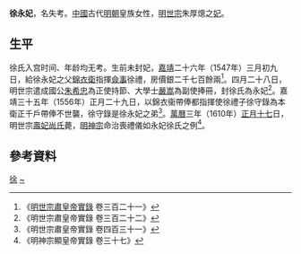{{東亞女性歷史人物
|名稱 =永妃徐氏
|身份 =明朝妃嫔
|位號=宫御→妃
|徽號=永
|逝世年=
|墳墓=北京金山
|夫=[[嘉靖帝|嘉靖帝]]
}}
'''徐永妃'''，名失考。[[中國|中國]]古代[[明朝|明朝]]皇族女性，[[明世宗|明世宗]]朱厚熜之[[妃|妃]]。

==生平==
徐氏入宫时间、年龄均无考。生前未封妃，[[嘉靖|嘉靖]]二十六年（1547年）三月初九日，給徐永妃之父[[錦衣衛|錦衣衛]]指揮[[僉事|僉事]]徐禮，房價銀二千七百餘兩<ref>《[[明實錄|明世宗肅皇帝實錄]] 卷三百二十一》</ref>。四月二十八日，明世宗遣成國公[[朱希忠|朱希忠]]為正使持節、大學士[[嚴嵩|嚴嵩]]為副使捧冊，封徐氏為永妃<ref>《明世宗肅皇帝實錄 卷三百二十二》</ref>。嘉靖三十五年（1556年）正月二十九日，以錦衣衞帶俸都指揮使徐禮子徐守錄為本衛正千戶帶俸不世襲，徐守錄是徐永妃之弟<ref>《明世宗肅皇帝實錄 卷四百三十一》</ref>。[[萬曆|萬曆]]三年（1610年）[[正月十七|正月十七]]日，明世宗[[尚壽妃_(明世宗)|壽妃尚氏]]薨，[[明神宗|明神宗]]命治喪禮儀如永妃徐氏之例<ref>《明神宗顯皇帝實錄 卷三十七》</ref>。

== 參考資料 ==
{{reflist}}

{{明世宗皇室}}

[[Category:明世宗妃|徐]]
[[Category:徐姓|~]]